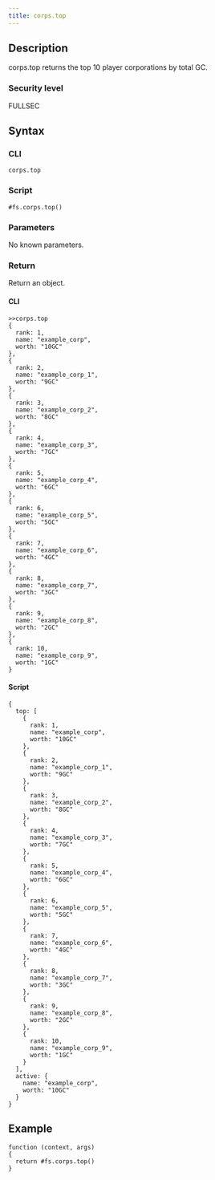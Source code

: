 ```yaml
---
title: corps.top
---
```


## Description

corps.top returns the top 10 player corporations by total GC.

### Security level

FULLSEC

## Syntax

### CLI

```
corps.top
```

### Script

```
#fs.corps.top()
```

### Parameters

No known parameters.

### Return

Return an object.

#### CLI

```
>>corps.top
{
  rank: 1,
  name: "example_corp",
  worth: "10GC"
},
{
  rank: 2,
  name: "example_corp_1",
  worth: "9GC"
},
{
  rank: 3,
  name: "example_corp_2",
  worth: "8GC"
},
{
  rank: 4,
  name: "example_corp_3",
  worth: "7GC"
},
{
  rank: 5,
  name: "example_corp_4",
  worth: "6GC"
},
{
  rank: 6,
  name: "example_corp_5",
  worth: "5GC"
},
{
  rank: 7,
  name: "example_corp_6",
  worth: "4GC"
},
{
  rank: 8,
  name: "example_corp_7",
  worth: "3GC"
},
{
  rank: 9,
  name: "example_corp_8",
  worth: "2GC"
},
{
  rank: 10,
  name: "example_corp_9",
  worth: "1GC"
}
```

#### Script

```
{
  top: [
    {
      rank: 1,
      name: "example_corp",
      worth: "10GC"
    },
    {
      rank: 2,
      name: "example_corp_1",
      worth: "9GC"
    },
    {
      rank: 3,
      name: "example_corp_2",
      worth: "8GC"
    },
    {
      rank: 4,
      name: "example_corp_3",
      worth: "7GC"
    },
    {
      rank: 5,
      name: "example_corp_4",
      worth: "6GC"
    },
    {
      rank: 6,
      name: "example_corp_5",
      worth: "5GC"
    },
    {
      rank: 7,
      name: "example_corp_6",
      worth: "4GC"
    },
    {
      rank: 8,
      name: "example_corp_7",
      worth: "3GC"
    },
    {
      rank: 9,
      name: "example_corp_8",
      worth: "2GC"
    },
    {
      rank: 10,
      name: "example_corp_9",
      worth: "1GC"
    }
  ],
  active: {
    name: "example_corp",
    worth: "10GC"
  }
}
```

## Example

```
function (context, args)
{
  return #fs.corps.top()
}
```
